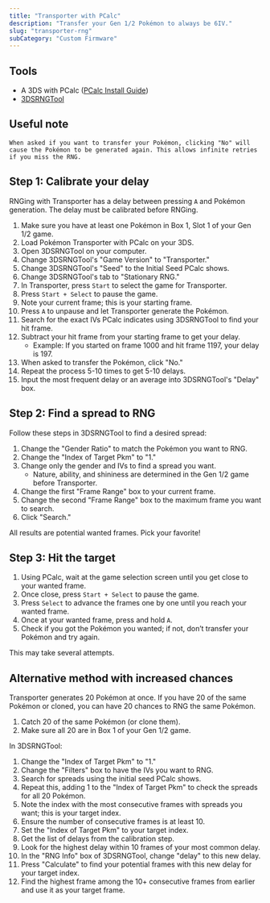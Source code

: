 ```yaml
---
title: "Transporter with PCalc"
description: "Transfer your Gen 1/2 Pokémon to always be 6IV."
slug: "transporter-rng"
subCategory: "Custom Firmware"
---
```


## Tools

- A 3DS with PCalc ([PCalc Install Guide](https://www.pokemonrng.com/misc-3ds-installing-pcalc))
- [3DSRNGTool](https://github.com/wwwwwwzx/3DSRNGTool/releases)

## Useful note

```
When asked if you want to transfer your Pokémon, clicking "No" will cause the Pokémon to be generated again. This allows infinite retries if you miss the RNG.
```

## Step 1: Calibrate your delay

RNGing with Transporter has a delay between pressing `A` and Pokémon generation. The delay must be calibrated before RNGing.

1. Make sure you have at least one Pokémon in Box 1, Slot 1 of your Gen 1/2 game.
1. Load Pokémon Transporter with PCalc on your 3DS.
1. Open 3DSRNGTool on your computer.
1. Change 3DSRNGTool's "Game Version" to "Transporter."
1. Change 3DSRNGTool's "Seed" to the Initial Seed PCalc shows.
1. Change 3DSRNGTool's tab to "Stationary RNG."
1. In Transporter, press `Start` to select the game for Transporter.
1. Press `Start + Select` to pause the game.
1. Note your current frame; this is your starting frame.
1. Press `A` to unpause and let Transporter generate the Pokémon.
1. Search for the exact IVs PCalc indicates using 3DSRNGTool to find your hit frame.
1. Subtract your hit frame from your starting frame to get your delay.
   - Example: If you started on frame 1000 and hit frame 1197, your delay is 197.
1. When asked to transfer the Pokémon, click "No."
1. Repeat the process 5-10 times to get 5-10 delays.
1. Input the most frequent delay or an average into 3DSRNGTool's "Delay" box.

## Step 2: Find a spread to RNG

Follow these steps in 3DSRNGTool to find a desired spread:

1. Change the "Gender Ratio" to match the Pokémon you want to RNG.
1. Change the "Index of Target Pkm" to "1."
1. Change only the gender and IVs to find a spread you want.
   - Nature, ability, and shininess are determined in the Gen 1/2 game before Transporter.
1. Change the first "Frame Range" box to your current frame.
1. Change the second "Frame Range" box to the maximum frame you want to search.
1. Click "Search."

All results are potential wanted frames. Pick your favorite!

## Step 3: Hit the target

1. Using PCalc, wait at the game selection screen until you get close to your wanted frame.
1. Once close, press `Start + Select` to pause the game.
1. Press `Select` to advance the frames one by one until you reach your wanted frame.
1. Once at your wanted frame, press and hold `A`.
1. Check if you got the Pokémon you wanted; if not, don’t transfer your Pokémon and try again.

This may take several attempts.

## Alternative method with increased chances

Transporter generates 20 Pokémon at once. If you have 20 of the same Pokémon or cloned, you can have 20 chances to RNG the same Pokémon.

1. Catch 20 of the same Pokémon (or clone them).
1. Make sure all 20 are in Box 1 of your Gen 1/2 game.

In 3DSRNGTool:

1. Change the "Index of Target Pkm" to "1."
1. Change the "Filters" box to have the IVs you want to RNG.
1. Search for spreads using the initial seed PCalc shows.
1. Repeat this, adding 1 to the "Index of Target Pkm" to check the spreads for all 20 Pokémon.
1. Note the index with the most consecutive frames with spreads you want; this is your target index.
1. Ensure the number of consecutive frames is at least 10.
1. Set the "Index of Target Pkm" to your target index.
1. Get the list of delays from the calibration step.
1. Look for the highest delay within 10 frames of your most common delay.
1. In the "RNG Info" box of 3DSRNGTool, change "delay" to this new delay.
1. Press "Calculate" to find your potential frames with this new delay for your target index.
1. Find the highest frame among the 10+ consecutive frames from earlier and use it as your target frame.
